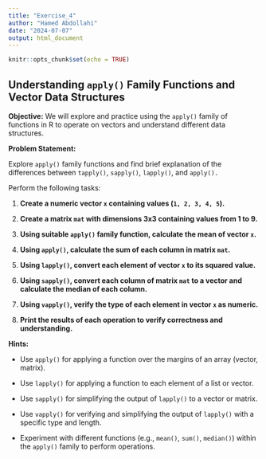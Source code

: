 ```yaml
---
title: "Exercise_4"
author: "Hamed Abdollahi"
date: "2024-07-07"
output: html_document
---
```


```r
knitr::opts_chunk$set(echo = TRUE)
```

## Understanding `apply()` Family Functions and Vector Data Structures

**Objective:**
We will explore and practice using the `apply()` family of functions in R to operate on vectors and understand different data structures.

**Problem Statement:**

Explore `apply()` family functions and find brief explanation of the differences between `tapply()`, `sapply()`, `lapply()`, and `apply().`

Perform the following tasks:

1.  **Create a numeric vector `x` containing values (`1, 2, 3, 4, 5`).**

2.  **Create a matrix `mat` with dimensions 3x3 containing values from 1 to 9.**

3.  **Using suitable `apply()` family function, calculate the mean of vector `x`.**

4.  **Using `apply()`, calculate the sum of each column in matrix `mat`.**

5.  **Using `lapply()`, convert each element of vector `x` to its squared value.**

6.  **Using `sapply()`, convert each column of matrix `mat` to a vector and calculate the median of each column.**

7.  **Using `vapply()`, verify the type of each element in vector `x` as numeric.**

8.  **Print the results of each operation to verify correctness and understanding.**

**Hints:**

-   Use `apply()` for applying a function over the margins of an array (vector, matrix).

-   Use `lapply()` for applying a function to each element of a list or vector.

-   Use `sapply()` for simplifying the output of `lapply()` to a vector or matrix.

-   Use `vapply()` for verifying and simplifying the output of `lapply()` with a specific type and length.

-   Experiment with different functions (e.g., `mean()`, `sum()`, `median()`) within the `apply()` family to perform operations.
